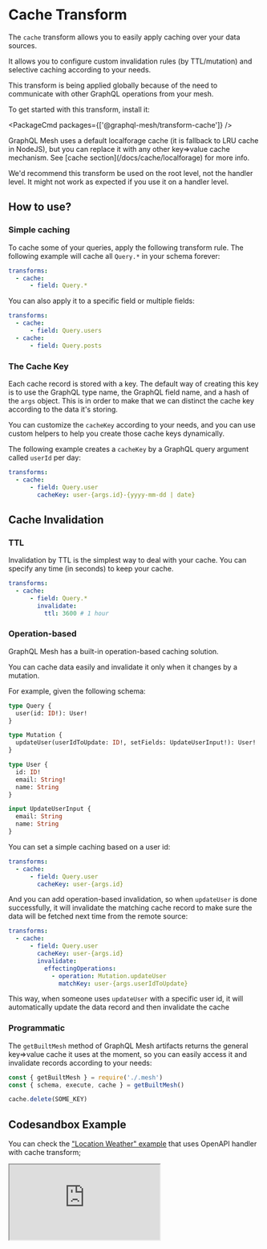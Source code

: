 
# Cache Transform

The `cache` transform allows you to easily apply caching over your data sources.

It allows you to configure custom invalidation rules (by TTL/mutation) and selective caching according to your needs.

<Callout>
  This transform is being applied globally because of the need to communicate with other GraphQL operations from your mesh.
</Callout>

To get started with this transform, install it:

<PackageCmd packages={['@graphql-mesh/transform-cache']} />

<Callout>
  GraphQL Mesh uses a default localforage cache (it is fallback to LRU cache in NodeJS), but you can replace it with any other key=>value cache mechanism. See [cache section](/docs/cache/localforage) for more info.

  We'd recommend this transform be used on the root level, not the handler level. It might not work as expected if you use it on a handler level.
</Callout>

## How to use?

### Simple caching

To cache some of your queries, apply the following transform rule. The following example will cache all `Query.*` in your schema forever:

```yaml
transforms:
  - cache:
      - field: Query.*
```

You can also apply it to a specific field or multiple fields:

```yaml
transforms:
  - cache:
      - field: Query.users
  - cache:
      - field: Query.posts
```

### The Cache Key

Each cache record is stored with a key. The default way of creating this key is to use the GraphQL type name, the GraphQL field name, and a hash of the `args` object. This is in order to make that we can distinct the cache key according to the data it's storing.

You can customize the `cacheKey` according to your needs, and you can use custom helpers to help you create those cache keys dynamically.

The following example creates a `cacheKey` by a GraphQL query argument called `userId` per day:

```yaml
transforms:
  - cache:
      - field: Query.user
        cacheKey: user-{args.id}-{yyyy-mm-dd | date}
```

## Cache Invalidation

### TTL

Invalidation by TTL is the simplest way to deal with your cache. You can specify any time (in seconds) to keep your cache.

```yaml
transforms:
  - cache:
      - field: Query.*
        invalidate:
          ttl: 3600 # 1 hour
```

### Operation-based

GraphQL Mesh has a built-in operation-based caching solution.

You can cache data easily and invalidate it only when it changes by a mutation.

For example, given the following schema:

```graphql
type Query {
  user(id: ID!): User!
}

type Mutation {
  updateUser(userIdToUpdate: ID!, setFields: UpdateUserInput!): User!
}

type User {
  id: ID!
  email: String!
  name: String
}

input UpdateUserInput {
  email: String
  name: String
}
```

You can set a simple caching based on a user id:

```yaml
transforms:
  - cache:
      - field: Query.user
        cacheKey: user-{args.id}
```

And you can add operation-based invalidation, so when `updateUser` is done successfully, it will invalidate the matching cache record to make sure the data will be fetched next time from the remote source:

```yaml
transforms:
  - cache:
      - field: Query.user
        cacheKey: user-{args.id}
        invalidate:
          effectingOperations:
            - operation: Mutation.updateUser
              matchKey: user-{args.userIdToUpdate}
```

This way, when someone uses `updateUser` with a specific user id, it will automatically update the data record and then invalidate the cache

### Programmatic

The `getBuiltMesh` method of GraphQL Mesh artifacts returns the general key=>value cache it uses at the moment, so you can easily access it and invalidate records according to your needs:

```ts
const { getBuiltMesh } = require('./.mesh')
const { schema, execute, cache } = getBuiltMesh()

cache.delete(SOME_KEY)
```

## Codesandbox Example

You can check the ["Location Weather" example](https://github.com/Urigo/graphql-mesh/tree/master/examples/openapi-location-weather/) that uses OpenAPI handler with cache transform;

<iframe
  src="https://codesandbox.io/embed/github/Urigo/graphql-mesh/tree/master/examples/openapi-location-weather?fontsize=14&hidenavigation=1&theme=dark&module=%2F.meshrc.yml"
  className='mt-6 w-full h-[500px] rounded-md'
  title="typescript-location-weather-example"
  allow="geolocation; microphone; camera; midi; vr; accelerometer; gyroscope; payment; ambient-light-sensor; encrypted-media; usb"
  sandbox="allow-modals allow-forms allow-popups allow-scripts allow-same-origin"
/>

## Config API Reference

{'@import ../generated-markdown/CacheTransformConfig.generated.md'}
